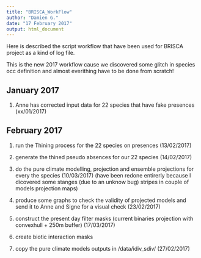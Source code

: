 ```yaml
---
title: "BRISCA_WorkFlow"
author: "Damien G."
date: "17 February 2017"
output: html_document
---
```


Here is described the script workflow that have been used for BRISCA project as a kind of log file.

This is the new 2017 workflow cause we discovered some glitch in species occ definition and almost
everithing have to be done from scratch!


## January 2017

1. Anne has corrected input data for 22 species that have fake presences (xx/01/2017)

## February 2017

1. run the Thining process for the 22 species on presences (13/02/2017)

2. generate the thined pseudo absences for our 22 species (14/02/2017)

3. do the pure climate modelling, projection and ensemble projections for every the species (10/03/2017) (have been redone entirerly because I dicovered some stanges (due to an unknow bug) stripes in couple of models projection maps)

4. produce some graphs to check the validity of projected models and send it to Anne and Signe for a visual check (23/02/2017)

5. construct the present day filter masks (current binaries projection with convexhull + 250m buffer) (17/03/2017)

7. create biotic interaction masks

5. copy the pure climate models outputs in /data/idiv_sdiv/ (27/02/2017)